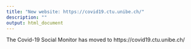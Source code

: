 ```yaml
---
title: "New website: https://covid19.ctu.unibe.ch/"
description: ""
output: html_document
---
```


The Covid-19 Social Monitor has moved to https://covid19.ctu.unibe.ch/
